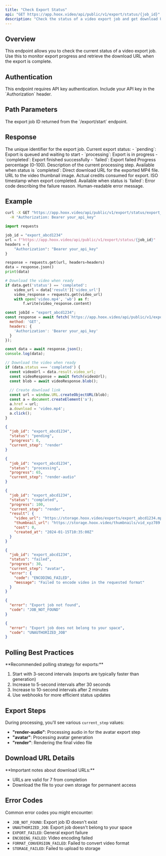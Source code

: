```yaml
---
title: "Check Export Status"
api: "GET https://app.hoox.video/api/public/v1/export/status/{job_id}"
description: "Check the status of a video export job and get download URL"
---
```


## Overview

This endpoint allows you to check the current status of a video export job. Use this to monitor export progress and retrieve the download URL when the export is complete.

## Authentication

<Info>
This endpoint requires API key authentication. Include your API key in the `Authorization` header.
</Info>

## Path Parameters

<ParamField path="jobId" type="string" required>
  The export job ID returned from the `/export/start` endpoint.
</ParamField>

## Response

<ResponseField name="job_id" type="string">
  The unique identifier for the export job.
</ResponseField>

<ResponseField name="status" type="string">
  Current export status:
  - `pending`: Export is queued and waiting to start
  - `processing`: Export is in progress
  - `completed`: Export finished successfully
  - `failed`: Export failed
</ResponseField>

<ResponseField name="progress" type="number">
  Progress percentage (0-100).
</ResponseField>

<ResponseField name="current_step" type="string">
  Description of the current processing step.
</ResponseField>

<ResponseField name="result" type="object">
  Available when status is `completed`:
  <Expandable title="properties">
    <ResponseField name="video_url" type="string">
      Direct download URL for the exported MP4 file.
    </ResponseField>
    <ResponseField name="thumbnail_url" type="string">
      URL to the video thumbnail image.
    </ResponseField>
    <ResponseField name="cost" type="number">
      Actual credits consumed for export.
    </ResponseField>
    <ResponseField name="created_at" type="string">
      ISO timestamp when export completed.
    </ResponseField>
  </Expandable>
</ResponseField>

<ResponseField name="error" type="object">
  Available when status is `failed`:
  <Expandable title="properties">
    <ResponseField name="code" type="string">
      Error code describing the failure reason.
    </ResponseField>
    <ResponseField name="message" type="string">
      Human-readable error message.
    </ResponseField>
  </Expandable>
</ResponseField>

## Example

<RequestExample>

```bash cURL
curl -X GET "https://app.hoox.video/api/public/v1/export/status/export_abcd1234" \
  -H "Authorization: Bearer your_api_key"
```

```python Python
import requests

job_id = "export_abcd1234"
url = f"https://app.hoox.video/api/public/v1/export/status/{job_id}"
headers = {
    "Authorization": "Bearer your_api_key"
}

response = requests.get(url, headers=headers)
data = response.json()
print(data)

# Download the video when ready
if data.get('status') == 'completed':
    video_url = data['result']['video_url']
    video_response = requests.get(video_url)
    with open('video.mp4', 'wb') as f:
        f.write(video_response.content)
```

```javascript JavaScript
const jobId = "export_abcd1234";
const response = await fetch(`https://app.hoox.video/api/public/v1/export/status/${job_id}`, {
  method: 'GET',
  headers: {
    'Authorization': 'Bearer your_api_key'
  }
});

const data = await response.json();
console.log(data);

// Download the video when ready
if (data.status === 'completed') {
  const videoUrl = data.result.video_url;
  const videoResponse = await fetch(videoUrl);
  const blob = await videoResponse.blob();
  
  // Create download link
  const url = window.URL.createObjectURL(blob);
  const a = document.createElement('a');
  a.href = url;
  a.download = 'video.mp4';
  a.click();
}
```

</RequestExample>

<ResponseExample>

```json Pending
{
  "job_id": "export_abcd1234",
  "status": "pending",
  "progress": 0,
  "current_step": "render"
}
```

```json Processing
{
  "job_id": "export_abcd1234",
  "status": "processing",
  "progress": 65,
  "current_step": "render-audio"
}
```

```json Completed
{
  "job_id": "export_abcd1234",
  "status": "completed",
  "progress": 100,
  "current_step": "render",
  "result": {
    "video_url": "https://storage.hoox.video/exports/export_abcd1234.mp4",
    "thumbnail_url": "https://storage.hoox.video/thumbnails/vid_xyz789.jpg",
    "cost": 0,
    "created_at": "2024-01-15T10:35:00Z"
  }
}
```

```json Failed
{
  "job_id": "export_abcd1234",
  "status": "failed",
  "progress": 30,
  "current_step": "avatar",
  "error": {
    "code": "ENCODING_FAILED",
    "message": "Failed to encode video in the requested format"
  }
}
```

```json Error 404 - Job Not Found
{
  "error": "Export job not found",
  "code": "JOB_NOT_FOUND"
}
```

```json Error 403 - Unauthorized Job
{
  "error": "Export job does not belong to your space",
  "code": "UNAUTHORIZED_JOB"
}
```

</ResponseExample>

## Polling Best Practices

<Tip>
**Recommended polling strategy for exports:**

1. Start with 3-second intervals (exports are typically faster than generation)
2. Increase to 5-second intervals after 30 seconds
3. Increase to 10-second intervals after 2 minutes
4. Use webhooks for more efficient status updates
</Tip>

## Export Steps

During processing, you'll see various `current_step` values:

- **"render-audio"**: Processing audio in for the avatar export step
- **"avatar"**: Processing avatar generation
- **"render"**: Rendering the final video file

## Download URL Details

<Warning>
**Important notes about download URLs:**

- URLs are valid for 7  from completion
- Download the file to your own storage for permanent access
</Warning>

## Error Codes

Common error codes you might encounter:

- `JOB_NOT_FOUND`: Export job ID doesn't exist
- `UNAUTHORIZED_JOB`: Export job doesn't belong to your space
- `EXPORT_FAILED`: General export failure
- `ENCODING_FAILED`: Video encoding failed
- `FORMAT_CONVERSION_FAILED`: Failed to convert video format
- `STORAGE_FAILED`: Failed to upload to storage